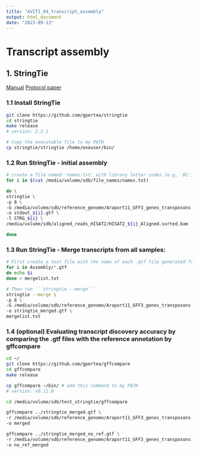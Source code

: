 ```yaml
---
title: "AVITI_04_transcript_assembly"
output: html_document
date: "2023-09-13"
---
```


# Transcript assembly
## 1. StringTie
[Manual](http://ccb.jhu.edu/software/stringtie/index.shtml?t=manual)
[Protocol paper](https://www.nature.com/articles/nprot.2016.095)

### 1.1 Install StringTie
```bash
git clone https://github.com/gpertea/stringtie
cd stringtie
make release
# version: 2.2.1

# Copy the executable file to my PATH
cp stringtie/stringtie /home/exouser/bin/
```

### 1.2 Run StringTie - initial assembly
```bash
# create a file named 'names.txt' with library letter codes (e.g. 'B1') in each row
for i in $(cat /media/volume/sdb/file_names/names.txt)

do \
stringtie \
-p 8 \
-G /media/volume/sdb/reference_genome/Araport11_GFF3_genes_transposons.current.gff \
-o stdout_${i}.gtf \
-l STRG_${i} \
/media/volume/sdb/aligned_reads_HISAT2/HISAT2_${i}_Aligned.sorted.bam

done
```

### 1.3 Run StringTie - Merge transcripts from all samples:
```bash
# First create a text file with the name of each .gtf file generated from the last step in one line.
for i in Assembly/*.gtf
do echo $i
done > mergelist.txt

# Then run ```stringtie --merge``` 
stringtie --merge \
-p 8 \
-G /media/volume/sdb/reference_genome/Araport11_GFF3_genes_transposons.current.gff \
-o stringtie_merged.gtf \
mergelist.txt
```

### 1.4 (optional) Evaluating transcript discovery accuracy by comparing the .gtf files with the reference annotation by gffcompare
```bash
cd ~/
git clone https://github.com/gpertea/gffcompare
cd gffcompare
make release

cp gffcompare ~/bin/ # add this command to my PATH
# version: v0.12.8
```

```bash
cd /media/volume/sdb/test_stringtie/gffcompare

gffcompare ../stringtie_merged.gtf \
-r /media/volume/sdb/reference_genome/Araport11_GFF3_genes_transposons.current.gff \
-o merged 

gffcompare ../stringtie_merged_no_ref.gtf \
-r /media/volume/sdb/reference_genome/Araport11_GFF3_genes_transposons.current.gff \
-o no_ref_merged 
```
